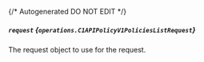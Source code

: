 {/* Autogenerated DO NOT EDIT  */}

##### `request` *{`operations.C1APIPolicyV1PoliciesListRequest`}*
The request object to use for the request.

<Collapsible openLabel={Labels.showProperties} closeLabel={Labels.hideProperties}>
  <C1APIPolicyV1PoliciesListRequest />
</Collapsible>

